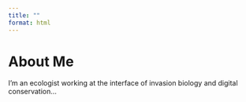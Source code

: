 ```yaml
---
title: ""
format: html
---
```


# About Me

I’m an ecologist working at the interface of invasion biology and digital conservation...